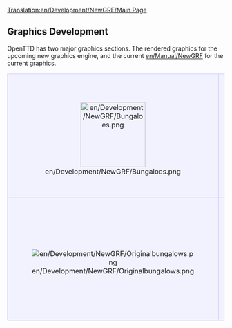 [[Translation:en/Development/NewGRF/Main Page]]
== Graphics Development ==

OpenTTD has two major graphics sections. The rendered graphics for the upcoming new graphics engine, and the current [[en/Manual/NewGRF]] for the current graphics.

{| 
|-
|align="center" style="background-color: #f1f2fe; border: 1px solid #c7c8fe; margin: 0; padding: 1em 1em 0em 1em;"|
[[File:en/Development/NewGRF/Bungaloes.png|150px]]
|style="background-color: #f1f2fe; border: 1px solid #c7c8fe; margin: 0; padding: 1em 1em 0em 1em;"|
'''[[en/Development/NewGRF/Main Page|New Graphics Development]]'''

The new graphics development for the new graphics engine, featuring rendered sprites from 3d models, revitalising the original graphics in 32bpp colours.

|-
|align="center" style="background-color: #f1f2fe; border: 1px solid #c7c8fe; margin: 0; padding: 1em 1em 0em 1em;"|
[[File:en/Development/NewGRF/Originalbungalows.png]]
|style="background-color: #f1f2fe; border: 1px solid #c7c8fe; margin: 0; padding: 1em 1em 0em 1em;"|
'''[[en/Development/NewGRF/Main Page|Current Graphics Development]]'''

Graphics Development for the current graphics system, featuring [[en/Manual/NewGRF]], a format which changes the game's playability as well as the graphics.
|}